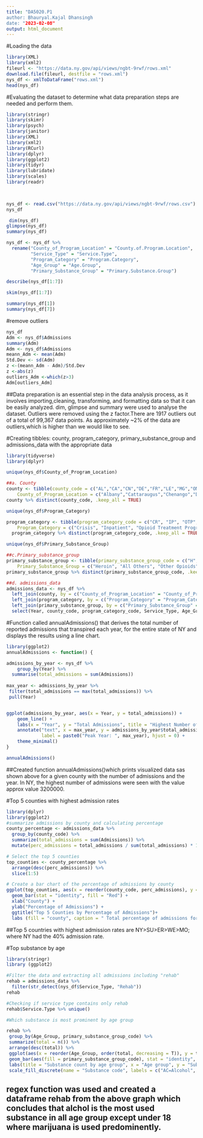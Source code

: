 ```yaml
---
title: "DA5020.P1
author: Bhauryal.Kajal Dhansingh
date: "2023-02-08"
output: html_document
---
```

#Loading the data
```r
library(XML)
library(xml2)
fileurl <- "https://data.ny.gov/api/views/ngbt-9rwf/rows.xml"
download.file(fileurl, destfile = "rows.xml")
nys_df <- xmlToDataFrame("rows.xml")
head(nys_df)
```

#Evaluating the dataset to determine what data preparation steps are needed and perform them. 
```r

library(stringr)
library(skimr)
library(psych)
library(janitor)
library(XML)
library(xml2)
library(RCurl)
library(dplyr)
library(ggplot2)
library(tidyr)
library(lubridate)
library(scales)
library(readr)

 

nys_df <- read.csv("https://data.ny.gov/api/views/ngbt-9rwf/rows.csv")
nys_df

 dim(nys_df)
glimpse(nys_df) 
summary(nys_df)

nys_df <- nys_df %>%
  rename("County_of_Program_Location" = "County.of.Program.Location",
         "Service_Type" = "Service.Type",
         "Program_Category" = "Program.Category",
         "Age_Group" = "Age.Group",
         "Primary_Substance_Group" = "Primary.Substance.Group")

describe(nys_df[1:7])

skim(nys_df[1:7])

summary(nys_df[1])
summary(nys_df[7])
```

#remove outliers
```r
nys_df
Adm <- nys_df$Admissions
summary(Adm)
Adm <- nys_df$Admissions
meann_Adm <- mean(Adm)
Std.Dev <- sd(Adm)
z <-(meann_Adm - Adm)/Std.Dev
z <-abs(z)
outliers_Adm <-which(z>3)
Adm[outliers_Adm]
```
##Data preparation is an essential step in the data analysis process, as it involves importing,cleaning, transforming, and formatting data so that it can be easily analyzed. dim, glimpse and summary were used to analyse the dataset. Outliers were removed using the z factor.There are 1917 outliers out of a total of 99,367 data points. As approximately ~2% of the data are outliers,which is higher than we would like to see.

#Creating tibbles: county, program_category, primary_substance_group and admissions_data with the appropriate data 
```r
library(tidyverse)
library(dplyr)

unique(nys_df$County_of_Program_Location)

##a. County
county <- tibble(county_code = c("AL","CA","CN","DE","FR","LE","MG","ON","OL","NY","SL","SY","SV","WR","AG","CY","CL","DU","FU","HE","LI","NA","OD","OS","RE","SA","SE","TI","WS","NY","CH","CO","ER","GE","JE","MA","NY","OT","OG","NY","SC","ST","TO","WA","BM","CM","CR","ES","GR","NY","MO","NI","OR","PU","RO","SH","SU","UL","WE","WY","YA"),
    County_of_Program_Location = c("Albany","Cattaraugus","Chenango","Delaware","Franklin","Lewis","Montgomery","Oneida","Orleans","Queens","Saint Lawrence","Schuyler","Sullivan","Warren","Allegany","Cayuga","Clinton","Dutchess","Fulton","Herkimer","Livingston","Nassau","Onondaga","Oswego","Rensselaer","Saratoga","Seneca","Tioga","Washington","Bronx","Chautauqua","Columbia","Erie","Genesee","Jefferson","Madison","New York","Ontario","Otsego","Richmond","Schenectady","Steuben","Tompkins","Wayne","Broome","Chemung","Cortland","Essex","Greene","Kings","Monroe","Niagara","Orange","Putnam","Rockland","Schoharie","Suffolk","Ulster","Westchester","Wyoming","Yates"))
county %>% distinct(county_code, .keep_all = TRUE)

unique(nys_df$Program_Category)

program_category <- tibble(program_category_code = c("CR", "IP", "OTP", "RE", "OP", "SP"),
    Program_Category = c("Crisis", "Inpatient", "Opioid Treatment Program", "Residential", "Outpatient", "Specialized"))
  program_category %>% distinct(program_category_code, .keep_all = TRUE)

unique(nys_df$Primary_Substance_Group)

##c.Primary_substance_group
primary_substance_group <- tibble(primary_substance_group_code = c("H", "AO", "OO", "AL", "C", "MJ"), 
    Primary_Substance_Group = c("Heroin", "All Others", "Other Opioids", "Alcohol", "Cocaine", "Marijuana"))
primary_substance_group %>% distinct(primary_substance_group_code, .keep_all = TRUE)

##d. admissions_data
admissions_data <- nys_df %>%
  left_join(county, by = c("County_of_Program_Location" = "County_of_Program_Location")) %>%
  left_join(program_category, by = c("Program_Category" = "Program_Category")) %>%
  left_join(primary_substance_group, by = c("Primary_Substance_Group" = "Primary_Substance_Group")) %>%
  select(Year, county_code, program_category_code, Service_Type, Age_Group, primary_substance_group_code, Admissions)
```

#Function called annualAdmissions() that derives the total number of reported admissions that transpired each year, for the entire state of NY and displays the results using a line chart.
```r
library(ggplot2)
annualAdmissions <- function() {

admissions_by_year <- nys_df %>%
    group_by(Year) %>%
  summarise(total_admissions = sum(Admissions))
  
max_year <- admissions_by_year %>% 
 filter(total_admissions == max(total_admissions)) %>% 
 pull(Year)


ggplot(admissions_by_year, aes(x = Year, y = total_admissions)) +
    geom_line() +
    labs(x = "Year", y = "Total Admissions", title = "Highest Number of Admissions for the County") +
    annotate("text", x = max_year, y = admissions_by_year$total_admissions[admissions_by_year$Year == max_year] + 50000, 
             label = paste0("Peak Year: ", max_year), hjust = 0) +
    theme_minimal()
}

annualAdmissions()
```
##Created function annualAdmissions()which prints visualized data sas shown above for a given county with the number of admissions and the year. In NY, the highest number of admissions were seen with the value approx value 3200000.

#Top 5 counties with highest admission rates
```r

library(dplyr)
library(ggplot2)
#summarize admissions by county and calculating percentage
county_percentage <- admissions_data %>%
  group_by(county_code) %>%
  summarize(total_admissions = sum(Admissions)) %>%
  mutate(perc_admissions = total_admissions / sum(total_admissions) * 100)

# Select the top 5 counties
top_counties <- county_percentage %>%
  arrange(desc(perc_admissions)) %>%
  slice(1:5)

# Create a bar chart of the percentage of admissions by county
ggplot(top_counties, aes(x = reorder(county_code, perc_admissions), y = perc_admissions)) +
  geom_bar(stat = "identity", fill = "Red") +
  xlab("County") +
  ylab("Percentage of Admissions") +
  ggtitle("Top 5 Counties by Percentage of Admissions")+
  labs (fill = "county", caption = " Total percentage of admissions for the Top 5 countries")


```
##Top 5 countries with highest admission rates are NY>SU>ER>WE>MO; where NY had the 40% admission rate.




#Top substance by age
```r
library(stringr)
library (ggplot2)

#Filter the data and extracting all admissions including "rehab"
rehab = admissions_data %>%
  filter(str_detect(nys_df$Service_Type, "Rehab"))
rehab

#Checking if service type contains only rehab
rehab$Service.Type %>% unique()

#Which substance is most prominent by age group

rehab %>%
 group_by(Age_Group, primary_substance_group_code) %>%
 summarize(total = n()) %>%
 arrange(desc(total)) %>%
 ggplot(aes(x = reorder(Age_Group, order(total, decreasing = T)), y = total)) +
 geom_bar(aes(fill = primary_substance_group_code), stat = "identity", position = "dodge") +
 labs(title = "Substance count by age group", x = "Age group", y = "Substance Count") +
 scale_fill_discrete(name = "Substance code", labels = c("AC=Alcohol", "AO=All Others", "CA=Cocaine incl Crack", "H=Heroin", "MA=Marijuana incl Hashish", "OP=Other Opioids")) 


```
## regex function was used and created a dataframe rehab from the above graph which concludes that alchol is the most used substance in all age group except under 18 where marijuana is used predominently.
